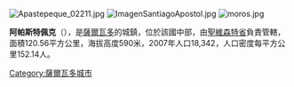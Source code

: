 [[Image:Apastepeque_02211.jpg|right]]
[[Image:ImagenSantiagoApostol.jpg|thumb]]
[[Image:moros.jpg|thumb]]

'''阿帕斯特佩克'''（{{lang-es|Apastepeque}}），是[[薩爾瓦多|薩爾瓦多]]的城鎮，位於該國中部，由[[聖維森特省|聖維森特省]]負責管轄，面積120.56平方公里，海拔高度590米，2007年人口18,342，人口密度每平方公里152.14人。

{{ElSalvador-geo-stub}}
[[Category:薩爾瓦多城市|Category:薩爾瓦多城市]]